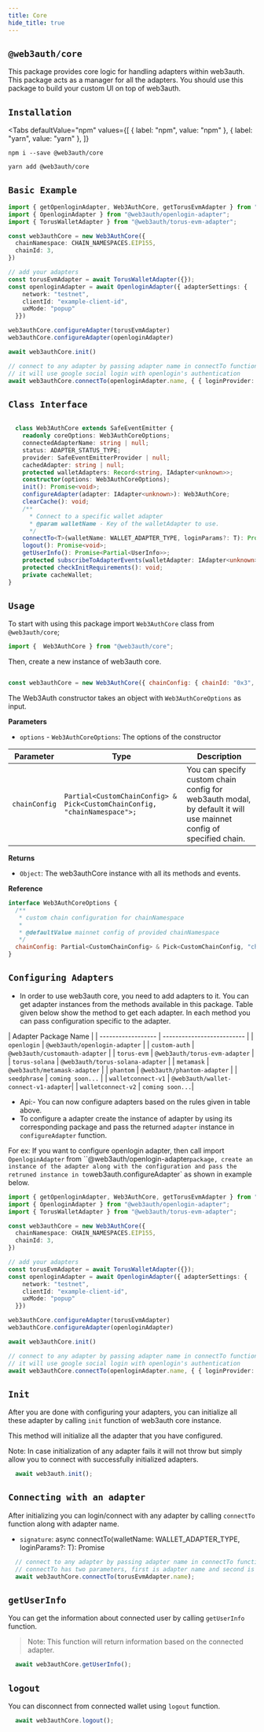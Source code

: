 ```yaml
---
title: Core
hide_title: true
---
```


## `@web3auth/core`

This package provides core logic for handling adapters within web3auth. This package acts as a manager for all the adapters. You should use this package to build your custom UI on top of web3auth.


## `Installation`


<Tabs
  defaultValue="npm"
  values={[
    { label: "npm", value: "npm" },
    { label: "yarn", value: "yarn" },
  ]}
>


<TabItem value="npm">

```shell
npm i --save @web3auth/core
```

</TabItem>

<TabItem value="yarn">

```shell
yarn add @web3auth/core
```

</TabItem>

</Tabs>


## `Basic Example`
```ts
import { getOpenloginAdapter, Web3AuthCore, getTorusEvmAdapter } from "@web3auth/core";
import { OpenloginAdapter } from "@web3auth/openlogin-adapter";
import { TorusWalletAdapter } from "@web3auth/torus-evm-adapter";

const web3authCore = new Web3AuthCore({
  chainNamespace: CHAIN_NAMESPACES.EIP155,
  chainId: 3,
})

// add your adapters
const torusEvmAdapter = await TorusWalletAdapter({});
const openloginAdapter = await OpenloginAdapter({ adapterSettings: {
    network: "testnet",
    clientId: "example-client-id",
    uxMode: "popup"
  }})

web3authCore.configureAdapter(torusEvmAdapter)
web3authCore.configureAdapter(openloginAdapter)

await web3authCore.init()

// connect to any adapter by passing adapter name in connectTo function.
// it will use google social login with openlogin's authentication
await web3authCore.connectTo(openloginAdapter.name, { { loginProvider: "google" } });

```


## `Class Interface`

```ts

  class Web3AuthCore extends SafeEventEmitter {
    readonly coreOptions: Web3AuthCoreOptions;
    connectedAdapterName: string | null;
    status: ADAPTER_STATUS_TYPE;
    provider: SafeEventEmitterProvider | null;
    cachedAdapter: string | null;
    protected walletAdapters: Record<string, IAdapter<unknown>>;
    constructor(options: Web3AuthCoreOptions);
    init(): Promise<void>;
    configureAdapter(adapter: IAdapter<unknown>): Web3AuthCore;
    clearCache(): void;
    /**
      * Connect to a specific wallet adapter
      * @param walletName - Key of the walletAdapter to use.
      */
    connectTo<T>(walletName: WALLET_ADAPTER_TYPE, loginParams?: T): Promise<void>;
    logout(): Promise<void>;
    getUserInfo(): Promise<Partial<UserInfo>>;
    protected subscribeToAdapterEvents(walletAdapter: IAdapter<unknown>): void;
    protected checkInitRequirements(): void;
    private cacheWallet;
}
```

## `Usage`

To start with using this package import `Web3AuthCore` class from  `@web3auth/core`;

```javascript
import {  Web3AuthCore } from "@web3auth/core";
```

Then, create a new instance of web3auth core.

```javascript

const web3authCore = new Web3AuthCore({ chainConfig: { chainId: "0x3", chainNamespace: CHAIN_NAMESPACES.EIP155 } });


```

The Web3Auth constructor takes an object with `Web3AuthCoreOptions` as input.

**Parameters**

- `options` - `Web3AuthCoreOptions`: The options of the constructor


| Parameter | Type | Description |
| -------- | -------- | -------- |
| `chainConfig`     | `Partial<CustomChainConfig> & Pick<CustomChainConfig, "chainNamespace">;`  |  You can specify custom chain config for web3auth modal, by default it will use mainnet config of specified chain.     |

**Returns**

- `Object`: The web3authCore instance with all its methods and events.

**Reference**

```javascript
interface Web3AuthCoreOptions {
  /**
   * custom chain configuration for chainNamespace
   *
   * @defaultValue mainnet config of provided chainNamespace
   */
  chainConfig: Partial<CustomChainConfig> & Pick<CustomChainConfig, "chainNamespace">;
}
```


## `Configuring Adapters`

- In order to use web3auth core, you need to add adapters to it. You can get adapter instances from the methods available in this package.
Table given below show the method to get each adapter. In each method you can pass configuration specific
to the adapter.

| Adapter               Package Name     |
| ------------------ | -------------------------- |
| `openlogin`        |   `@web3auth/openlogin-adapter`     |
| `custom-auth`      |  `@web3auth/customauth-adapter`    |
| `torus-evm`        |  `@web3auth/torus-evm-adapter`      |
| `torus-solana`     |  `@web3auth/torus-solana-adapter`   |
| `metamask`         |  `@web3auth/metamask-adapter`      |
| `phantom`          | `@web3auth/phantom-adapter`       |
| `seedphrase`       |  `coming soon...`    |
| `walletconnect-v1` |  `@web3auth/wallet-connect-v1-adapter`|
| `walletconnect-v2` |  `coming soon...`|

- Api:- You can now configure adapters based on the rules given in table above.
- To configure a adapter create the instance of adapter by using its corresponding package and pass the returned `adapter` instance in `configureAdapter` function.

For ex: If you want to configure openlogin adapter, then call import `OpenloginAdapter` from ``@web3auth/openlogin-adapter` package,
create an instance of the adapter along with the configuration and pass the retruned instance in to `web3auth.configureAdapter` as shown in example below.


```ts
import { getOpenloginAdapter, Web3AuthCore, getTorusEvmAdapter } from "@web3auth/core";
import { OpenloginAdapter } from "@web3auth/openlogin-adapter";
import { TorusWalletAdapter } from "@web3auth/torus-evm-adapter";

const web3authCore = new Web3AuthCore({
  chainNamespace: CHAIN_NAMESPACES.EIP155,
  chainId: 3,
})

// add your adapters
const torusEvmAdapter = await TorusWalletAdapter({});
const openloginAdapter = await OpenloginAdapter({ adapterSettings: {
    network: "testnet",
    clientId: "example-client-id",
    uxMode: "popup"
  }})

web3authCore.configureAdapter(torusEvmAdapter)
web3authCore.configureAdapter(openloginAdapter)

await web3authCore.init()

// connect to any adapter by passing adapter name in connectTo function.
// it will use google social login with openlogin's authentication
await web3authCore.connectTo(openloginAdapter.name, { { loginProvider: "google" } });

```
## `Init`

After you are done with configuring your adapters, you can initialize all these adapter by calling `init` function of web3auth core instance.

This method will initialize all the adapter that you have configured.

Note: In case initialization of any adapter fails it will not throw but simply allow you to connect with successfully initialized adapters.

```javascript
  await web3auth.init();
```

## `Connecting with an adapter`

After initializing you can login/connect with any adapter by calling `connectTo` function along with adapter name.

- `signature`:   async connectTo<T>(walletName: WALLET_ADAPTER_TYPE, loginParams?: T): Promise<void>

```javascript
  // connect to any adapter by passing adapter name in connectTo function.
  // connectTo has two parameters, first is adapter name and second is configuration specific to the adapter.
  await web3authCore.connectTo(torusEvmAdapter.name);
```

## `getUserInfo`

You can get the information about connected user by calling `getUserInfo` function.

> Note: This function will return information based on the connected adapter.

```javascript
  await web3authCore.getUserInfo();
```

## `logout`

You can disconnect from connected wallet using `logout` function.

```javascript
  await web3authCore.logout();
```
